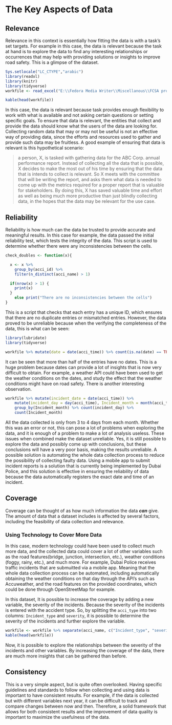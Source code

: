 # The Key Aspects of Data

## Relevance

Relevance in this context is essentially how fitting the data is with a task's set targets. For example in this case, the data is relevant because the task at hand is to explore the data to find any interesting relationships or occurrences that may help with providing solutions or insights to improve road safety. This is a glimpse of the dataset.

```r
Sys.setlocale("LC_CTYPE","arabic")
library(readxl)
library(knitr)
library(tidyverse)
workfile <- read_excel("E:\\Fedora Media Writer\\Miscellanous\\FCSA project-20200806T165957Z-001\\FCSA project\\Work files\\traffic_incidents.xlsx")
```

```r
kable(head(workfile))
```


In this case, the data is relevant because task provides enough flexibility to work with what is available and not asking certain questions or setting specific goals. To ensure that data is relevant, the entities that collect and provide the data should know what the users of the data are looking for. Collecting random data that may or may not be useful is not an effective way of providing data, since the efforts and resources used to gather and provide such data may be fruitless. A good example of ensuring that data is relevant is this hypothetical scenario:

> a person, X, is  tasked with gathering data for the ABC Corp. annual performance report. Instead of collecting all the data that is possible, X decides to make the most out of his time by ensuring that the data that is intends to collect is relevant. So X meets with the committee that will be writing the report, and asks them what data is needed to come up with the metrics required for a proper report that is valuable for stakeholders. By doing this, X has saved valuable time and effort as well as being much more productive than just blindly collecting data, in the hopes that the data may be relevant for the use case.

## Reliability

Reliability is how much can the data be trusted to provide accurate and meaningful results. In this case for example, the data passed the initial reliability test, which tests the integrity of the data. This script is used to determine whether there were any inconsistencies between the cells.
```r
check_doubles <- function(x){

  x <- x %>% 
    group_by(acci_id) %>% 
    filter(n_distinct(acci_name) > 1)

  if(nrow(x) > 1) {
    print(x)
  }
    else print("There are no inconsistencies between the cells")
}
```
This is a script that checks that each entry has a unique ID, which ensures that there are no duplicate entries or mismatched entries. However, the data proved to be unreliable because when the verifying the completeness of the data, this is what can be seen:
```r
library(lubridate)
library(tidyverse)
```

```r
workfile %>% mutate(date = date(acci_time)) %>% count(is.na(date) == TRUE)
```

It can be seen that more than half of the entries have no dates. This is a huge problem because dates can provide a lot of insights that is now very difficult to obtain. For example, a weather API could have been used to get the weather conditions on the dates, and study the effect that the weather conditions might have on road safety. There is another interesting observation.
```r
workfile %>% mutate(incident_date = date(acci_time)) %>%
    mutate(incident_day = day(acci_time), Incident_month = month(acci_time)) %>%
    group_by(Incident_month) %>% count(incident_day) %>%
    count(Incident_month)
```

All the data collected is only from 3 to 4 days from each month. Whether this was an error or not, this can pose a lot of problems when exploring the data, and it is enough of a problem to make a lot of analysis useless. These issues when combined make the dataset unreliable. Yes, it is still possible to explore the data and possibly come up with conclusions, but these conclusions will have a very poor basis, making the results unreliable. A possible solution is automating the whole data collection process to reduce the possibility of collecting faulty data. Using a mobile app to submit incident reports is a solution that is currently being implemented by Dubai Police, and this solution is effective in ensuring the reliability of data because the data automatically registers the exact date and time of an incident.

## Coverage   

Coverage can be thought of as how much information the data **_can_** give. The amount of data that a dataset includes is affected by several factors, including the feasibility of data collection and relevance.

### Using Technology to Cover More Data

In this case, modern technology could have been used to collect much more data, and the collected data could cover a lot of other variables such as the road features(bridge, junction, intersection, etc.), weather conditions (foggy, rainy, etc.), and much more. For example, Dubai Police receives traffic incidents that are submuitted via a mobile app. Meaning that the whole data collection process can be automated, including automatically obtaining the weather conditions on that day through the API's such as Accuweather, and the road features on the provided coordinates, which could be done through OpenStreetMap for example.

In this dataset, It is possible to increase the coverage by adding a new variable, the severity of the incidents. Because the severity of the incidents is entered with the accident type. So, by splitting the `acci_type` into two columns: `Incident_type` and `severity`, it is possible to determine the severity of the incidents and further explore the variable.

```r
workfile <- workfile %>% separate(acci_name, c("Incident_type", "severity"), sep = "- |-")
kable(head(workfile))
```

Now, it is possible to explore the relationships between the severity of the incidents and other variables. By increasing the coverage of the data, there are much more insights that can be gathered than before.

## Consistency

This is a very simple aspect, but is quite often overlooked. Having specific guidelines and standards to follow when collecting and using data is important to have consistent results. For example, if the data is collected but with different variables next year, it can be difficult to track and compare changes between now and then. Therefore, a solid framework that allows for both consistent results and the improvement of data quality is important to maximize the usefulness of the data.  

